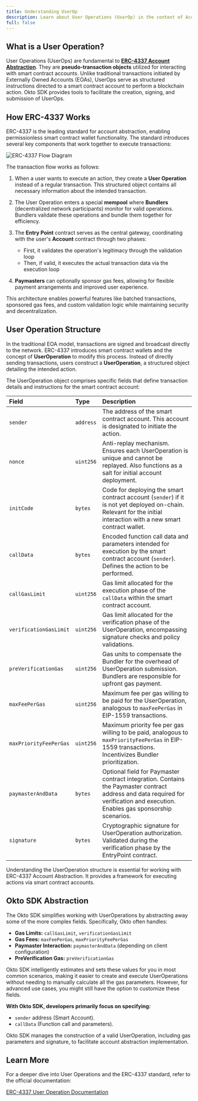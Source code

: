 ```yaml
---
title: Understanding UserOp
description: Learn about User Operations (UserOp) in the context of Account Abstraction and the Okto SDK.
full: false
---
```


## What is a User Operation?

User Operations (UserOps) are fundamental to [**ERC-4337 Account Abstraction**](https://eips.ethereum.org/EIPS/eip-4337). They are **pseudo-transaction objects** utilized for interacting with smart contract accounts.  Unlike traditional transactions initiated by Externally Owned Accounts (EOAs), UserOps serve as structured instructions directed to a smart contract account to perform a blockchain action.  Okto SDK provides tools to facilitate the creation, signing, and submission of UserOps.

## How ERC-4337 Works

ERC-4337 is the leading standard for account abstraction, enabling permissionless smart contract wallet functionality. The standard introduces several key components that work together to execute transactions:

![ERC-4337 Flow Diagram](/images/erc4337-flow.png)

The transaction flow works as follows:

1. When a user wants to execute an action, they create a **User Operation** instead of a regular transaction. This structured object contains all necessary information about the intended transaction.

2. The User Operation enters a special **mempool** where **Bundlers** (decentralized network participants) monitor for valid operations. Bundlers validate these operations and bundle them together for efficiency.

3. The **Entry Point** contract serves as the central gateway, coordinating with the user's **Account** contract through two phases:
    - First, it validates the operation's legitimacy through the validation loop
    - Then, if valid, it executes the actual transaction data via the execution loop

4. **Paymasters** can optionally sponsor gas fees, allowing for flexible payment arrangements and improved user experience.

This architecture enables powerful features like batched transactions, sponsored gas fees, and custom validation logic while maintaining security and decentralization.

## User Operation Structure

In the traditional EOA model, transactions are signed and broadcast directly to the network.  ERC-4337 introduces smart contract wallets and the concept of **UserOperation** to modify this process. Instead of directly sending transactions, users construct a **UserOperation**, a structured object detailing the intended action.

The UserOperation object comprises specific fields that define transaction details and instructions for the smart contract account:

| Field                   | Type      | Description                                                                                                                                                                                             |
| :---------------------- | :-------- | :-------------------------------------------------------------------------------------------------------------------------------------------------------------------------------------------------------- |
| `sender`                | `address` | The address of the smart contract account. This account is designated to initiate the action.                                         |
| `nonce`                 | `uint256` | Anti-replay mechanism. Ensures each UserOperation is unique and cannot be replayed. Also functions as a salt for initial account deployment. |
| `initCode`              | `bytes`   | Code for deploying the smart contract account (`sender`) if it is not yet deployed on-chain. Relevant for the initial interaction with a new smart contract wallet.   |
| `callData`              | `bytes`   | Encoded function call data and parameters intended for execution by the smart contract account (`sender`).  Defines the action to be performed.        |
| `callGasLimit`          | `uint256` | Gas limit allocated for the execution phase of the `callData` within the smart contract account.                                  |
| `verificationGasLimit`  | `uint256` | Gas limit allocated for the verification phase of the UserOperation, encompassing signature checks and policy validations.              |
| `preVerificationGas`    | `uint256` | Gas units to compensate the Bundler for the overhead of UserOperation submission. Bundlers are responsible for upfront gas payment.           |
| `maxFeePerGas`          | `uint256` | Maximum fee per gas willing to be paid for the UserOperation, analogous to `maxFeePerGas` in EIP-1559 transactions.            |
| `maxPriorityFeePerGas`  | `uint256` | Maximum priority fee per gas willing to be paid, analogous to `maxPriorityFeePerGas` in EIP-1559 transactions.  Incentivizes Bundler prioritization.            |
| `paymasterAndData`      | `bytes`   | Optional field for Paymaster contract integration. Contains the Paymaster contract address and data required for verification and execution. Enables gas sponsorship scenarios. |
| `signature`             | `bytes`   | Cryptographic signature for UserOperation authorization. Validated during the verification phase by the EntryPoint contract.             |

Understanding the UserOperation structure is essential for working with ERC-4337 Account Abstraction. It provides a framework for executing actions via smart contract accounts.

## Okto SDK Abstraction

The Okto SDK simplifies working with UserOperations by abstracting away some of the more complex fields.  Specifically, Okto often handles:

*   **Gas Limits:**  `callGasLimit`, `verificationGasLimit`
*   **Gas Fees:** `maxFeePerGas`, `maxPriorityFeePerGas`
*   **Paymaster Interaction:** `paymasterAndData` (depending on client configuration)
*   **PreVerification Gas:** `preVerificationGas`

Okto SDK intelligently estimates and sets these values for you in most common scenarios, making it easier to create and execute UserOperations without needing to manually calculate all the gas parameters.  However, for advanced use cases, you might still have the option to customize these fields.

**With Okto SDK, developers primarily focus on specifying:**

*   `sender` address (Smart Account).
*   `callData` (Function call and parameters).

Okto SDK manages the construction of a valid UserOperation, including gas parameters and signature, to facilitate account abstraction implementation.

## Learn More

For a deeper dive into User Operations and the ERC-4337 standard, refer to the official documentation:

[ERC-4337 User Operation Documentation](https://www.erc4337.io/docs/understanding-ERC-4337/user-operation)